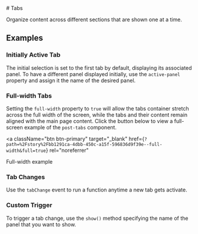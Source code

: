 
<Meta of={TabStories} />

<div className="docs-title">
  # Tabs

  <link-design of={JSON.stringify(TabStories)}></link-design>
</div>

<PackageTag meta={meta}/>

<div className="lead">Organize content across different sections that are shown one at a time.</div>

<Canvas sourceState="shown" of={TabStories.Default} />

<Controls of={TabStories.Default} />

<ComponentsPackageInstall component="<post-tabs>" />

## Examples

### Initially Active Tab

The initial selection is set to the first tab by default, displaying its associated panel.
To have a different panel displayed initially,
use the `active-panel` property and assign it the name of the desired panel.

<Canvas of={TabStories.ActivePanel} />

### Full-width Tabs

Setting the `full-width` property to `true` will allow the tabs container stretch across the full width of the screen, while the tabs and their content remain aligned with the main page content. Click the button below to view a full-screen example of the `post-tabs` component.

<a
  className="btn btn-primary"
  target="_blank"
  href={`?path=%2Fstory%2Fbb1291ca-4dbb-450c-a15f-596836d9f39e--full-width&full=true`}
  rel="noreferrer"
>
  Full-width example
</a>

### Tab Changes

Use the `tabChange` event to run a function anytime a new tab gets activate.

<Source code={SampleTabChange} language="typescript" />

### Custom Trigger

To trigger a tab change, use the `show()` method specifying the name of the panel that you want to show.

<Source code={SampleCustomTrigger} language="typescript" />
